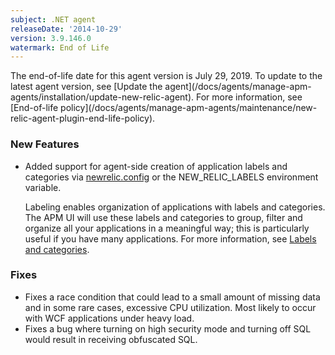 ```yaml
---
subject: .NET agent
releaseDate: '2014-10-29'
version: 3.9.146.0
watermark: End of Life
---
```


<Callout variant="important">
  The end-of-life date for this agent version is July 29, 2019. To update to the latest agent version, see [Update the agent](/docs/agents/manage-apm-agents/installation/update-new-relic-agent). For more information, see [End-of-life policy](/docs/agents/manage-apm-agents/maintenance/new-relic-agent-plugin-end-life-policy).
</Callout>

### New Features

* Added support for agent-side creation of application labels and categories via [newrelic.config](/docs/agents/net-agent/installation-configuration/net-agent-configuration#labels) or the NEW_RELIC_LABELS environment variable.

  Labeling enables organization of applications with labels and categories. The APM UI will use these labels and categories to group, filter and organize all your applications in a meaningful way; this is particularly useful if you have many applications. For more information, see [Labels and categories](/docs/apm/new-relic-apm/maintenance/labels-categories-organizing-your-apps-servers).

### Fixes

* Fixes a race condition that could lead to a small amount of missing data and in some rare cases, excessive CPU utilization. Most likely to occur with WCF applications under heavy load.
* Fixes a bug where turning on high security mode and turning off SQL would result in receiving obfuscated SQL.
